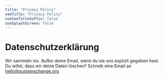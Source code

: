 ```yaml
---
title: "Privacy Policy"
seoTitle: "Privacy Policy"
useSeoTitleSuffix: false
useSplashScreen: false
---
```


# Datenschutzerklärung

Wir sammeln nix. Außer deine Email, wenn du sie uns explizit gegeben hast. Du
willst, dass wir deine Daten löschen? Schreib eine Email an
hello@sustainxchange.org
